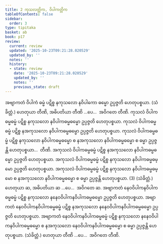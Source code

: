 ```yaml
---
title: 2 ကုသလတ္တိက, ဝိပါကတ္တိက
tableOfContents: false
sidebar:
  order: 3
type: tipitaka
basket: ab
book: p17
review:
  current: review
  updated: '2025-10-23T09:21:28.020529'
  updated_by: ''
  notes: ''
  history:
  - state: review
    date: '2025-10-23T09:21:28.020529'
    updated_by: ''
    notes: ''
    previous_state: draft
---
```



<ReviewStatus review={frontmatter.review} showDetails={true} />

<HypothesisAnnotation frontmatter={frontmatter} />

<DynamicBreadcrumb />

<Division number="9" book="p17" e="ch" v="40" p="292">

<Paragraph number="22" book="p17">
အဗျာကတံ ဝိပါကံ ဓမ္မံ ပဋိစ္စ နကုသလော နဝိပါကော ဓမ္မော ဥပ္ပဇ္ဇတိ ဟေတုပစ္စယာ. (သံခိတ္တံ.)
</Paragraph>

<Paragraph number="23" book="p17">
ဟေတုယာ တီဏိ, အဓိပတိယာ တီဏိ …ပေ…  အဝိဂတေ တီဏိ.
</Paragraph>

</Division>
<Division number="10" book="p17" e="ch" v="40" p="292">

<Paragraph number="24" book="p17">
ကုသလံ ဝိပါကဓမ္မဓမ္မံ ပဋိစ္စ နကုသလော နဝိပါကဓမ္မဓမ္မော ဥပ္ပဇ္ဇတိ ဟေတုပစ္စယာ. ကုသလံ ဝိပါကဓမ္မဓမ္မံ ပဋိစ္စ နအကုသလော နဝိပါကဓမ္မဓမ္မော ဥပ္ပဇ္ဇတိ ဟေတုပစ္စယာ. ကုသလံ ဝိပါကဓမ္မဓမ္မံ ပဋိစ္စ နကုသလော နဝိပါကဓမ္မဓမ္မော စ နအကုသလော နဝိပါကဓမ္မဓမ္မော စ ဓမ္မာ ဥပ္ပဇ္ဇန္တိ ဟေတုပစ္စယာ…  တီဏိ.
</Paragraph>

<Paragraph number="25" book="p17">
အကုသလံ ဝိပါကဓမ္မဓမ္မံ ပဋိစ္စ နအကုသလော နဝိပါကဓမ္မဓမ္မော ဥပ္ပဇ္ဇတိ ဟေတုပစ္စယာ. အကုသလံ ဝိပါကဓမ္မဓမ္မံ ပဋိစ္စ နကုသလော နဝိပါကဓမ္မဓမ္မော ဥပ္ပဇ္ဇတိ ဟေတုပစ္စယာ. အကုသလံ ဝိပါကဓမ္မဓမ္မံ ပဋိစ္စ နကုသလော နဝိပါကဓမ္မဓမ္မော စ နအကုသလော နဝိပါကဓမ္မဓမ္မော စ ဓမ္မာ ဥပ္ပဇ္ဇန္တိ ဟေတုပစ္စယာ. (3) (သံခိတ္တံ.)
</Paragraph>

<Paragraph number="26" book="p17">
ဟေတုယာ ဆ, အဓိပတိယာ ဆ …ပေ…  အဝိဂတေ ဆ.
</Paragraph>

</Division>
<Division number="11" book="p17" e="ch" v="40" p="292">

<Paragraph number="27" book="p17">
အဗျာကတံ နေဝဝိပါကနဝိပါကဓမ္မဓမ္မံ ပဋိစ္စ နကုသလော နနေဝဝိပါကနဝိပါကဓမ္မဓမ္မော ဥပ္ပဇ္ဇတိ ဟေတုပစ္စယာ. အဗျာကတံ နေဝဝိပါကနဝိပါကဓမ္မဓမ္မံ ပဋိစ္စ နအကုသလော နနေဝဝိပါကနဝိပါကဓမ္မဓမ္မော ဥပ္ပဇ္ဇတိ ဟေတုပစ္စယာ. အဗျာကတံ နေဝဝိပါကနဝိပါကဓမ္မဓမ္မံ ပဋိစ္စ နကုသလော နနေဝဝိပါကနဝိပါကဓမ္မဓမ္မော စ နအကုသလော နေဝဝိပါကနဝိပါကဓမ္မဓမ္မော စ ဓမ္မာ ဥပ္ပဇ္ဇန္တိ ဟေတုပစ္စယာ. (သံခိတ္တံ.) ဟေတုယာ တီဏိ …ပေ…  အဝိဂတေ တီဏိ.
</Paragraph>
</Division>